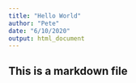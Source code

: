 ```yaml
---
title: "Hello World"
author: "Pete"
date: "6/10/2020"
output: html_document
---
```


## This is a markdown file